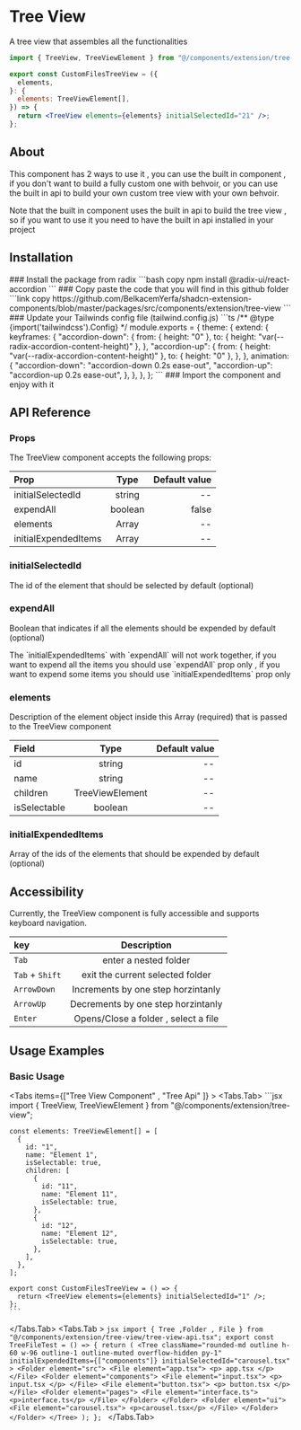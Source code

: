 
# Tree View

A tree view that assembles all the functionalities

```jsx copy
import { TreeView, TreeViewElement } from "@/components/extension/tree-view";

export const CustomFilesTreeView = ({
  elements,
}: {
  elements: TreeViewElement[],
}) => {
  return <TreeView elements={elements} initialSelectedId="21" />;
};
```

## About

This component has 2 ways to use it , you can use the built in component , if you don't want to build a fully custom one with behvoir, or you can use the built in api to build your own custom tree view with your own behvoir.

<Callout type="info">
  Note that the built in component uses the built in api to build the tree view
  , so if you want to use it you need to have the built in api installed in your
  project
</Callout>

## Installation

<Steps>
  ### Install the package from radix
  ```bash copy
    npm install @radix-ui/react-accordion
  ```
  ### Copy paste the code that you will find in this github folder
  ```link copy
  https://github.com/BelkacemYerfa/shadcn-extension-components/blob/master/packages/src/components/extension/tree-view
  ```
  ### Update your Tailwinds config file (tailwind.config.js)
  ```ts
  /** @type {import('tailwindcss').Config} */
  module.exports = {
    theme: {
      extend: {
        keyframes: {
          "accordion-down": {
            from: { height: "0" },
            to: { height: "var(--radix-accordion-content-height)" },
          },
          "accordion-up": {
            from: { height: "var(--radix-accordion-content-height)" },
            to: { height: "0" },
          },
        },
        animation: {
          "accordion-down": "accordion-down 0.2s ease-out",
          "accordion-up": "accordion-up 0.2s ease-out",
        },
      },
    },
  };
  ```
  ### Import the component and enjoy with it
</Steps>

## API Reference

### Props

The TreeView component accepts the following props:

| Prop                 |  Type   | Default value |
| :------------------- | :-----: | ------------: |
| initialSelectedId    | string  |            -- |
| expendAll            | boolean |         false |
| elements             |  Array  |            -- |
| initialExpendedItems |  Array  |            -- |

### initialSelectedId

The id of the element that should be selected by default (optional)

### expendAll

Boolean that indicates if all the elements should be expended by default (optional)

<Callout type="warning">
  The `initialExpendedItems` with `expendAll` will not work together, if you
  want to expend all the items you should use `expendAll` prop only , if you
  want to expend some items you should use `initialExpendedItems` prop only
</Callout>

### elements

Description of the element object inside this Array (required) that is passed to the TreeView component

| Field        |      Type       | Default value |
| :----------- | :-------------: | ------------: |
| id           |     string      |            -- |
| name         |     string      |            -- |
| children     | TreeViewElement |            -- |
| isSelectable |     boolean     |            -- |

### initialExpendedItems

Array of the ids of the elements that should be expended by default (optional)

## Accessibility

Currently, the TreeView component is fully accessible and supports keyboard navigation.

| key             |             Description              |
| :-------------- | :----------------------------------: |
| `Tab`           |        enter a nested folder         |
| `Tab` + `Shift` |   exit the current selected folder   |
| `ArrowDown`     |  Increments by one step horzintanly  |
| `ArrowUp`       |  Decrements by one step horzintanly  |
| `Enter`         | Opens/Close a folder , select a file |

## Usage Examples

### Basic Usage

<Tabs items={["Tree View Component" , "Tree Api" ]} >
  <Tabs.Tab>
    ```jsx
    import { TreeView, TreeViewElement } from "@/components/extension/tree-view";

    const elements: TreeViewElement[] = [
      {
        id: "1",
        name: "Element 1",
        isSelectable: true,
        children: [
          {
            id: "11",
            name: "Element 11",
            isSelectable: true,
          },
          {
            id: "12",
            name: "Element 12",
            isSelectable: true,
          },
        ],
      },
    ];

    export const CustomFilesTreeView = () => {
      return <TreeView elements={elements} initialSelectedId="1" />;
    };
    ```

  </Tabs.Tab>
  <Tabs.Tab >
    ```jsx
     import { Tree ,Folder , File } from "@/components/extension/tree-view/tree-view-api.tsx";
     export const TreeFileTest = () => {
        return (
          <Tree
            className="rounded-md outline h-60 w-96 outline-1 outline-muted overflow-hidden py-1"
            initialExpendedItems={["components"]}
            initialSelectedId="carousel.tsx"
          >
            <Folder element="src">
              <File element="app.tsx">
                <p> app.tsx </p>
              </File>
              <Folder element="components">
                <File element="input.tsx">
                  <p> input.tsx </p>
                </File>
                <File element="button.tsx">
                  <p> button.tsx </p>
                </File>
                <Folder element="pages">
                  <File element="interface.ts">
                    <p>interface.ts</p>
                  </File>
                </Folder>
              </Folder>
              <Folder element="ui">
                <File element="carousel.tsx">
                  <p>carousel.tsx</p>
                </File>
              </Folder>
            </Folder>
          </Tree>
        );
      };
    ```
  </Tabs.Tab>
  
</Tabs>
